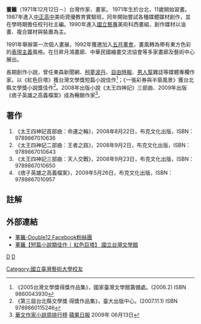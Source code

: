 {{Refimprove|time=2021-09-28T13:36:36+00:00}}
'''董籬'''（1971年12月12日－）台灣作家、畫家。
1971年生於台北，11歲開始習畫。1987年進入[[中正高中|中正高中]]美術資優教育實驗班，同年開始嘗試各種媒體媒材創作，並在學時期擔任校刊社主編。1990年進入[[國立藝專|國立藝專]]美術科西畫組，創作媒材以油畫、複合媒材與裝置為主。

1991年舉辦第一次個人畫展，1992年獲邀加入[[五月畫會|五月畫會]]，畫風轉為帶有東方色彩的[[表現主義|表現主義]]風格。在日昇月鴻畫廊、中華民國繪畫交流協會等多家畫廊及藝術中心展出。

長期創作小說，曾任東森新聞網、[[柯夢波丹|柯夢波丹]]、[[自由時報|自由時報]]、[[男人幫|男人幫]]雜誌等媒體專欄作家。以《紅色巨塔》獲台灣文學獎短篇小說佳作<ref>《2005台灣文學獎得獎作品集》，國家臺灣文學館籌備處。(2006.2) ISBN 9860043930</ref>；《一張彩券與半窗風景》獲台北縣文學獎小說獎佳作<ref>《第三屆台北縣文學獎 得獎作品集》，臺大出版中心。(2007.11.1) ISBN 9789860115246</ref>。2008年出版小說《太王四神記》三部曲、2009年出版《痞子英雄之高義檔案》成為暢銷作家<ref>[http://tw.nextmedia.com/subapple/article/art_id/31704844/IssueID/20090613 華文作家小說周排行榜]{{Dead link|date=2020年1月 |bot=InternetArchiveBot |fix-attempted=yes }} [[蘋果日報|蘋果日報]] 2009年 06月13日</ref>。

==著作==
#《太王四神記首部曲：命運之輪》，2008年8月22日，布克文化出版，ISBN：9789867010636
#《太王四神記二部曲：王者之路》，2008年9月2日，布克文化出版，ISBN：9789867010643
#《太王四神記三部曲：天人交戰》，2008年9月23日，布克文化出版，ISBN：9789867010650
#《痞子英雄之高義檔案》，2009年5月26日，布克文化出版，ISBN：9789867010957

== 註解 ==
{{reflist}}

== 外部連結 ==
*[https://www.facebook.com/pages/董籬-Double12/209272182769 董籬-Double12 Facebook粉絲團]{{dead link|date=2018年4月 |bot=InternetArchiveBot |fix-attempted=yes }}
*[http://www.literature.tw/award/index.php?option=com_content&view=article&id=335:2011-06-22-06-16-08&catid=49:2005&Itemid=112 董籬【短篇小說類佳作 │ 紅色巨塔】 國立台灣文學館]{{dead link|date=2018年4月 |bot=InternetArchiveBot |fix-attempted=yes }}

[[category:台灣小說家|D]]
[[category:臺灣畫家|D]]
[[Category:國立臺灣藝術大學校友|Category:國立臺灣藝術大學校友]]